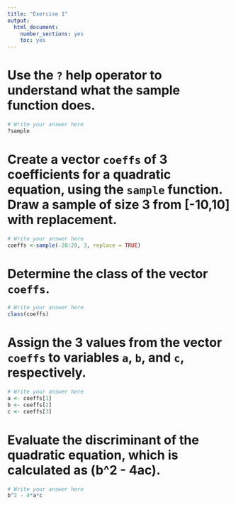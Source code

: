 ```yaml
---
title: "Exercise 1"
output:
  html_document:
    number_sections: yes
    toc: yes
---
```


# Use the `?` help operator to understand what the sample function does.

```r
# Write your answer here
?sample
```

# Create a vector `coeffs` of 3 coefficients for a quadratic equation, using the `sample` function. Draw a sample of size 3 from [-10,10] with replacement.

```r
# Write your answer here
coeffs <-sample(-20:20, 3, replace = TRUE)
```

# Determine the class of the vector `coeffs`.

```r
# Write your answer here
class(coeffs)
```

# Assign the 3 values from the vector `coeffs` to variables `a`, `b`, and `c`, respectively.

```r
# Write your answer here
a <- coeffs[1]
b <- coeffs[2]
c <- coeffs[3]
```

# Evaluate the discriminant of the quadratic equation, which is calculated as (b^2 - 4ac).
```r
# Write your answer here
b^2 - 4*a*c
```
